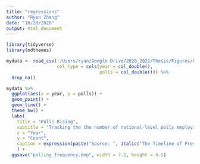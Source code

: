 ```yaml
---
title: "regressions"
author: "Ryan Zhang"
date: "10/28/2020"
output: html_document
---
```


```r

library(tidyverse)
library(mdthemes)

```


```r

mydata <- read_csv('/Users/ryan/Google Drive/2020_2021/Thesis/Figures/Figure8/polling_frequency.csv',
                   col_type = cols(year = col_double(),
                                   polls = col_double())) %>%
  drop_na()

mydata %>%
  ggplot(aes(x = year, y = polls)) + 
  geom_point() +
  geom_line() + 
  theme_bw() + 
  labs(
    title = "Polls Rising",
    subtitle = "Tracking the the number of national-level polls employing \nlive interviewers every election year from 1952 to 2016.",
    x = "Year",
    y = "Count",
    caption = expression(paste("Source: ", italic("The Timeline of Presidential Elections")))
    ) + 
  ggsave("polling_frequency.bmp", width = 7.5, height = 4.5)
```